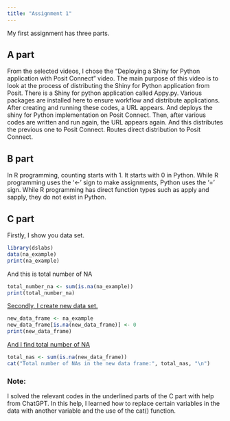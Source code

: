 ```yaml
---
title: "Assignment 1"
---
```


My first assignment has three parts.

## A part

From the selected videos, I chose the "Deploying a Shiny for Python application with Posit Connect" video. The main purpose of this video is to look at the process of distributing the Shiny for Python application from Posit. There is a Shiny for python application called Appy.py. Various packages are installed here to ensure workflow and distribute applications. After creating and running these codes, a URL appears. And deploys the shiny for Python implementation on Posit Connect. Then, after various codes are written and run again, the URL appears again. And this distributes the previous one to Posit Connect. Routes direct distribution to Posit Connect.

## B part

In R programming, counting starts with 1. It starts with 0 in Python. While R programming uses the '\<-' sign to make assignments, Python uses the '=' sign. While R programming has direct function types such as apply and sapply, they do not exist in Python.

## C part

Firstly, I show you data set.

```r
library(dslabs)
data(na_example)
print(na_example)
```

And this is total number of NA

```r
total_number_na <- sum(is.na(na_example))
print(total_number_na)
```

[Secondly, I create new data set.]{.underline}

```r
new_data_frame <- na_example
new_data_frame[is.na(new_data_frame)] <- 0 
print(new_data_frame)
```

[And I find total number of NA]{.underline}

```r
total_nas <- sum(is.na(new_data_frame))
cat("Total number of NAs in the new data frame:", total_nas, "\n")
```

### Note:

I solved the relevant codes in the underlined parts of the C part with help from ChatGPT. In this help, I learned how to replace certain variables in the data with another variable and the use of the cat() function.
